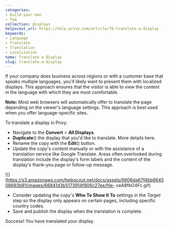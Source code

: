```yaml
---
categories:
- build-your-own
- faq
collection: displays
helpscout_url: https://help.privy.com/article/76-translate-a-display
keywords:
- Language
- Translate
- Translation
- Localization
name: Translate a Display
slug: translate-a-display
---
```

If your company does business across regions or with a customer base that
speaks multiple languages, you'll likely want to present them with localized
displays. This approach ensures that the visitor is able to view the content
in the language with which they are most comfortable.

**Note:** Most web browsers will automatically offer to translate the page
depending on the viewer's language settings. This approach is best used when
you offer language-specific sites.

To translate a display in Privy:

  * Navigate to the **Convert** > **All Displays**. 
  * **Duplicate**() the display that you'd like to translate. More details here. 
  * Rename the copy with the **Edit**() button.
  * Update the copy's content manually or with the assistance of a translation service like Google Translate. Areas often overlooked during translation include the display's form labels and the content of the display's thank-you page or follow-up message. 

![](https://s3.amazonaws.com/helpscout.net/docs/assets/6606da67f4bb664508693b91/images/66841d3b5173914f806c27ee/file-
ceA8fbO4Fc.gif)

  * Consider updating the copy's **Who To Show It To** settings in the _Target_ step so the display only appears on certain pages, including specific country codes. 
  * Save and publish the display when the translation is complete. 

Success! You have translated your display.

